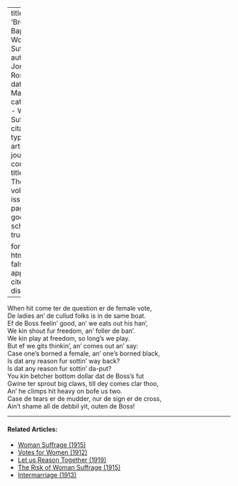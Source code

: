 
---
title: 'Brother Baptis'' on Woman Suffrage'
author: Jonas, Rosalie
date: Mar. 1912
categories: 
  - Woman Suffrage
citation: 
  type: article-journal
  container-title: The Crisis
  volume: 4
  issue: 5
  page: 247
google-scholar: true

format:
  html:
    toc: false
    appendix-cite-as: display
---


When hit come ter de question er de female vote,       
De ladies an' de cullud folks is in de same boat.      
Ef de Boss feelin' good, an' we eats out his han',      
We kin shout fur freedom, an' foller de ban'.      
We kin play at freedom, so long's we play.      
But ef we gits thinkin', an' comes out an' say:      
Case one's borned a female, an' one's borned black,      
Is dat any reason fur sottin' way back?      
Is dat any reason fur sottin' da-put?      
You kin betcher bottom dollar dat de Boss's fut      
Gwine ter sprout big claws, till dey comes clar thoo,      
An' he climps hit heavy on bofe us two.      
Case de tears er de mudder, nur de sign er de cross,      
Ain't shame all de debbil yit, outen de Boss!      

<!-- Similar articles start here -->

<hr>
#### Related Articles:

* [Woman Suffrage (1915)](/Volumes/11/01/woman_suffrage.html)
* [Votes for Women (1912)](/Volumes/04/05/votes_for_women.html)
* [Let us Reason Together (1919)](/Volumes/18/05/let_us_reason_together.html)
* [The Risk of Woman Suffrage (1915)](/Volumes/11/01/risk_of_woman_suffrage.html)
* [Intermarriage (1913)](/Volumes/05/04/intermarriage.html)

<!-- Similar articles end here -->